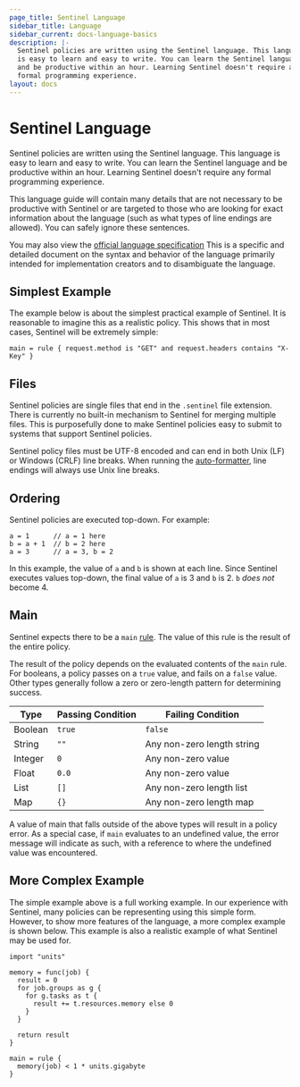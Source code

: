 ```yaml
---
page_title: Sentinel Language
sidebar_title: Language
sidebar_current: docs-language-basics
description: |-
  Sentinel policies are written using the Sentinel language. This language
  is easy to learn and easy to write. You can learn the Sentinel language
  and be productive within an hour. Learning Sentinel doesn't require any
  formal programming experience.
layout: docs
---
```


# Sentinel Language

Sentinel policies are written using the Sentinel language. This language
is easy to learn and easy to write. You can learn the Sentinel language
and be productive within an hour. Learning Sentinel doesn't require any
formal programming experience.

This language guide will contain many details that are not necessary to
be productive with Sentinel or are targeted to those who are looking for
exact information about the language (such as what types of line endings are
allowed). You can safely ignore these sentences.

You may also view the
[official language specification](/sentinel/language/spec)
This is a specific and detailed document on the syntax and behavior of
the language primarily intended for implementation creators and to disambiguate
the language.

## Simplest Example

The example below is about the simplest practical example of Sentinel.
It is reasonable to imagine this as a realistic policy. This shows that
in most cases, Sentinel will be extremely simple:

```sentinel
main = rule { request.method is "GET" and request.headers contains "X-Key" }
```

## Files

Sentinel policies are single files that end in the `.sentinel` file extension.
There is currently no built-in mechanism to Sentinel for merging multiple
files. This is purposefully done to make Sentinel policies easy to submit
to systems that support Sentinel policies.

Sentinel policy files must be UTF-8 encoded and can end in both
Unix (LF) or Windows (CRLF) line breaks. When running the
[auto-formatter](#),
line endings will always use Unix line breaks.

## Ordering

Sentinel policies are executed top-down. For example:

```sentinel
a = 1      // a = 1 here
b = a + 1  // b = 2 here
a = 3      // a = 3, b = 2
```

In this example, the value of `a` and `b` is shown at each line. Since Sentinel
executes values top-down, the final value of `a` is 3 and `b` is 2. `b` _does
not_ become 4.

## Main

Sentinel expects there to be a `main` [rule](/sentinel/language/rules).
The value of this rule is the result of the entire policy.

The result of the policy depends on the evaluated contents of the `main` rule.
For booleans, a policy passes on a `true` value, and fails on a `false` value.
Other types generally follow a zero or zero-length pattern for determining
success.

| Type    | Passing Condition | Failing Condition          |
| ------- | ----------------- | -------------------------- |
| Boolean | `true`            | `false`                    |
| String  | `""`              | Any non-zero length string |
| Integer | `0`               | Any non-zero value         |
| Float   | `0.0`             | Any non-zero value         |
| List    | `[]`              | Any non-zero length list   |
| Map     | `{}`              | Any non-zero length map    |

A value of main that falls outside of the above types will result in a policy
error. As a special case, if `main` evaluates to an undefined value, the error
message will indicate as such, with a reference to where the undefined value was
encountered.

## More Complex Example

The simple example above is a full working example. In our experience with
Sentinel, many policies can be representing using this simple form. However,
to show more features of the language, a more complex example is shown below.
This example is also a realistic example of what Sentinel may be used for.

```sentinel
import "units"

memory = func(job) {
  result = 0
  for job.groups as g {
    for g.tasks as t {
      result += t.resources.memory else 0
    }
  }

  return result
}

main = rule {
  memory(job) < 1 * units.gigabyte
}
```
